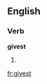 ==English==

===Verb===
'''givest'''

# {{context|archaic|lang=en}} {{second-person singular of|give}}

[[fr:givest]]